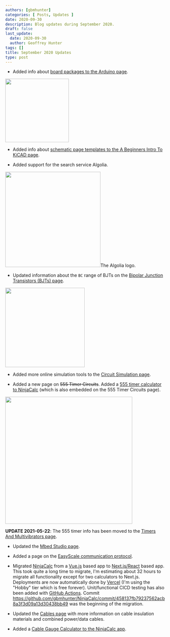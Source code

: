```yaml
---
authors: [gbmhunter]
categories: [ Posts, Updates ]
date: 2020-09-30
description: Blog updates during September 2020.
draft: false
last_update:
  date: 2020-09-30
  author: Geoffrey Hunter
tags: []
title: September 2020 Updates
type: post
---
```



* Added info about [board packages to the Arduino page](/programming/microcontrollers/arduino).


<Image src={_docs_programming_microcontrollers_arduino_arduino_logo} width="200px"></Image>

* Added info about [schematic page templates to the A Beginners Intro To KiCAD page](/electronics/general/kicad/kicad-tips-and-tricks).

* Added support for the search service Algolia.


<Image src={logo_algolia_nebula_blue_full} width="300px">The Algolia logo.</Image>

* Updated information about the `BC` range of BJTs on the [Bipolar Junction Transistors (BJTs) page](/electronics/components/transistors/bipolar-junction-transistors-bjts).


<Image src={_docs_electronics_components_transistors_bipolar_junction_transistors_bjts_bc548_transistor_to92_photo} width="250px"></Image>

* Added more online simulation tools to the [Circuit Simulation page](/electronics/general/circuit-simulation).

* Added a new page on ~~555 Timer Circuits~~. Added a [555 timer calculator to NinjaCalc](https://ninjacalc.mbedded.ninja/calculators/electronics/ics/555-timer-astable-rt-rb-c) (which is also embedded on the 555 Timer Circuits page).


<Image src={_docs_electronics_components_timers_and_multivibrators_555_timer_schematic_for_astable_operation_ti} width="400px"></Image>
    
  **UPDATE 2021-05-22**: The 555 timer info has been moved to the [Timers And Multivibrators page](/electronics/components/timers-and-multivibrators).

* Updated the [Mbed Studio page](/programming/integrated-development-environments-ides/mbed-studio).

* Added a page on the [EasyScale communication protocol](/electronics/communication-protocols/easyscale-protocol).

* Migrated [NinjaCalc](https://ninjacalc.mbedded.ninja/calculators/electronics/ics/555-timer-astable-rt-rb-c) from a [Vue.js](https://vuejs.org/) based app to [Next.js/React](https://nextjs.org/) based app. This took quite a long time to migrate, I'm estimating about 32 hours to migrate all functionality except for two calculators to Next.js. Deployments are now automatically done by [Vercel](https://vercel.com/) (I'm using the "Hobby" tier which is free forever). Unit/functional CICD testing has also been added with [GitHub Actions](https://github.com/features/actions). Commit https://github.com/gbmhunter/NinjaCalc/commit/458137fb79237562acb8a3f3d09a13d30438bb49 was the beginning of the migration.

* Updated the [Cables page](/electronics/components/cables) with more information on cable insulation materials and combined power/data cables.

* Added a [Cable Gauge Calculator to the NinjaCalc app](https://ninjacalc.mbedded.ninja/calculators/electronics/cabling/wire-gauge-calculator).
